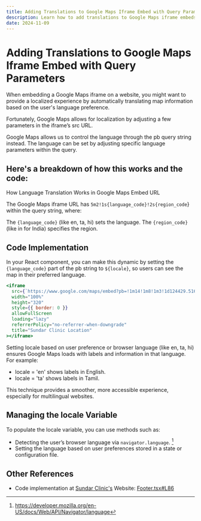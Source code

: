 ```yaml
---
title: Adding Translations to Google Maps Iframe Embed with Query Parameters
description: Learn how to add translations to Google Maps iframe embeds using query parameters. Follow this guide to provide a localized map experience based on user language preferences.
date: 2024-11-09
---
```


# Adding Translations to Google Maps Iframe Embed with Query Parameters

When embedding a Google Maps iframe on a website, you might want to provide a localized experience by automatically translating map information based on the user's language preference.

Fortunately, Google Maps allows for localization by adjusting a few parameters in the iframe’s src URL.

Google Maps allows us to control the language through the pb query string instead. The language can be set by adjusting specific language parameters within the query.

## Here's a breakdown of how this works and the code:

How Language Translation Works in Google Maps Embed URL

The Google Maps iframe URL has `5m2!1s{language_code}!2s{region_code`} within the query string, where:

The `{language_code}` (like en, ta, hi) sets the language.
The `{region_code}` (like in for India) specifies the region.

## Code Implementation

In your React component, you can make this dynamic by setting the `{language_code}` part of the pb string to `${locale}`, so users can see the map in their preferred language.

```jsx
<iframe
  src={`https://www.google.com/maps/embed?pb=!1m14!1m8!1m3!1d124429.51674082068!2d80.0030849!3d12.9448011!3m2!1i1024!2i768!4f13.1!3m3!1m2!1s0x3a528ba6ba597489%3A0x266f1a52d95c4f1e!2sSundar%20Clinic!5e0!3m2!1s${locale}!2sin`}
  width="100%"
  height="320"
  style={{ border: 0 }}
  allowFullScreen
  loading="lazy"
  referrerPolicy="no-referrer-when-downgrade"
  title="Sundar Clinic Location"
></iframe>
```

Setting locale based on user preference or browser language (like en, ta, hi) ensures Google Maps loads with labels and information in that language. For example:

- locale = 'en' shows labels in English.
- locale = 'ta' shows labels in Tamil.

This technique provides a smoother, more accessible experience, especially for multilingual websites.

## Managing the locale Variable

To populate the locale variable, you can use methods such as:

- Detecting the user’s browser language via `navigator.language`. [^1]
- Setting the language based on user preferences stored in a state or configuration file.

## Other References

- Code implementation at [Sundar Clinic's](https://sundarclinic.com/) Website: [Footer.tsx#L86](https://github.com/Sundar-Clinic/Main-Website/blob/bdcdefc1afa58bdd9d3228f32041c4892d2c9aae/layouts/Footer.tsx#L86)

[^1]: https://developer.mozilla.org/en-US/docs/Web/API/Navigator/language
